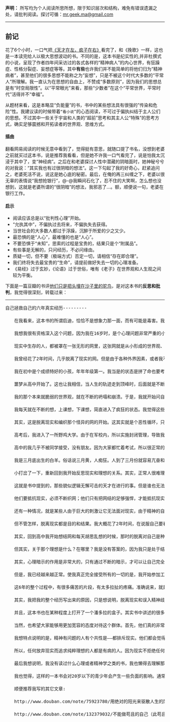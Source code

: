 **声明：** 所写均为个人阅读所思所想，限于知识层次和结构，难免有错误遗漏之处，请批判阅读。探讨可循：<mr.geek.ma@gmail.com>

* * *

## 前记

花了6个小时，一口气把[《天才在左，疯子在右》][1]看完了，和《挽歌》一样，这也是一本读完给人以极大思想波动的书。不同的是，这本书是纪实性的,并非杜撰式的小说，呈现了作者四年间采访过的各式各样的“精神病人”的内心世界，有狂躁症、性格分裂症、妄想症等等。其中**有些**也许我们并不能简单的将他们归为”精神病者”，甚至他们的很多思想不能称之为“妄想”，只是不被这个时代大多数的“平常人”所理解。我一直认为在思想的自由上，不赞成“多数原则”，因为我们的思想总是有“时空局限性”。以“平常眼光”来看，那些“少数者”在这个“平常世界，平常时代”活得并不“幸福”。

从题材来看，这是本略显“负能量”的书，书中的某些想法具有很强的”传染和危险”性。我建议读的时候带着`“看小说”`的心态阅读，不可过于偏执纠结于主人公们的思想。不过其中一些关于宇宙和人类的“超前”思考和其主人公“特殊”的思考方式，确实足够震撼和开拓读者的世界观、思维方式。

<!--more-->

#### 插曲

翻看网易阅读的时候无意中看到了，觉得挺有意思，就随口提了书名，没想到老婆之前就买过这本书，说是推荐我看看，但是她不许我一口气看完了，说是怕我太沉浸于其中了，变“神经病”。之后在和老婆探讨人性中潜藏的阴暗面时，她神秘兮兮的对我说：“其实我也有过很阴暗的想法”。这一下勾起了我的好奇心，赶紧追问之，老婆死活不说，说这是她心底的秘密。最后，在俺的再三纠缠之下，老婆以很无辜的表情说“我想抢银行”，@-@我瞬间石化了，忍不住的大笑啊，怎么想也没想到，这就是老婆所谓的“很阴暗”的想法，我邪恶了...。额，顺便说一句，老婆在银行工作。

#### 启示

*   阅读应该总是以“批判性心理”开始。
*   “允执其中”，不偏执过去将来，不偏执失去获得。
*   当世社会的大多数人都过于浮躁，沉醉于所爱的少之又少。
*   最恐惧的是“人心”，最难懂的也是“人心”。
*   不要恐惧于“未知”，思索的过程是宝贵的，结果只是个“附属品”。
*   有些事是无解的，只问经历，不必问缘由。
*   质疑一切，但不要（极端方式）否定一切，请相信“存在即合理”。
*   我们终将失去最宝贵的“生命”，请提前做好失去一切的心理准备。
*   《易经》过于玄妙，《论语》过于世俗，唯有《老子》在世界观和人生观之间较为平衡。

下面是一篇豆瓣的书评[他们只是把头埋在沙子里的驼鸟][2]，是对这本书的**反思和批判**，我觉得很深刻，转载过来：

* * *

<pre>自己拯救自己的六年真实经历--------- 
　　 
　　在我看来，这本书的所谓启迪，恰恰不是想象力那一面，而有可能是毒害。我对这本书在豆瓣上的很高评价感到深深的担忧。我想，这么多人给它打了高分，只是因为这是一个很新的题材，满足了很多人的好奇心，但是大家都忽略了其负面影响的那面。精神病人的思维其实是非常危险的，很多人仅仅只是病态，我当然不排除其中的一部分很天才。很多人都不了解精神病，所以对它好奇甚至是浮想联翩。 
　　 
　　我想我很有资格深入这个问题，因为我在16岁时，是个心理问题非常严重的小孩。我曾经深深地陷入了现实和理想的纠缠中无法自拔。我也问自己，人为什么要这么生活？为什么不建立一种新秩序？为什么要这样？为什么要那样……但是由于当时很年幼，我也没有得出任何结论。 
　　 
　　现实中生存的人，都被罩在一张无形的网里，这张网就是从小形成的世界观、人生观。但是，精神病人是由于某种原因或者刺激脱离了这张网的人。他们站在网外，质疑现实那张网的合理性，并在编织自己的那种网。所以，很多精神病人他们都有貌似很强大的逻辑，就是因为他们在不断的编织和形成自己的那个网，来对抗现实的网。 
　　 
　　我曾经花了2年时间，几乎脱离了现实的网。但是由于各种外界因素，或者我不太聪明或者我很走运，我没有形成自己的网。但是，我花了4年时间说服自己和完全正常，彻底认清现实和理想的关系，彻底分清楚有益和有害的思想。那6年，是人生最如花的年纪，从17岁到22岁。 我没有读过心理学或者精神病学的书，但是我不断的在和自己沟通，在说服自己，在帮自己找到回归现实的路。这是个非常漫长和无比痛苦的过程。没有体验过的人，根本就就无从知道其中的艰难。但是精神问题非常复杂，我只是其中一种。 
　　 
　　我在初中是个成绩特好的小孩，年年年级第一。我当是的状态是拼了命也要考第一，我的生活全部内容就是学习那些书本的东西，完全忽视了建立人生观和世界观。当时，我在大家的眼里是个优秀又漂亮的小女孩，好像什么都好。几乎来自所有人的夸奖，让年幼的我自信心膨胀到无限大。但其实这种自信心的唯一根基，就是我成绩第一。所以我拼了命也要保持这个记录。 
　　 
　　噩梦从高中开始了。这也让我相信，当人生的轨迹走到顶峰时，后面就是不断地下落、下落。高中是一所省重点学校，我的成绩本来进校也排在中后的位置，支撑我自信和自尊的那个唯一一下就没有了。再加上我性格非常内向，且极为单纯，我发现——很多人不光成绩好，还有性格好，外表好，家境好；而我什么都没有了。 
　　 
　　我的那个本来就脆弱的世界观，就在不断的坍塌和崩溃。于是，我就开始问自己，究竟人活着意义（是什么）？社会究竟是怎样的？由于我本来就很内向，几乎自闭，我没有从家庭、朋友、同学的渠道去了解社会，去寻求答案，我只是通过了书本来寻求解答。当时我就胡乱的看一些书，反正很杂。但是看了后我就更加迷茫，我在逐渐陷入一个怪圈，就是我在想——人活着的意义和人究竟要怎样生活？社会目前的状态是合理的吗？又是如何形成的？
　　 
　　我每天就在不断的想，上课想，下课想，简直进入了疯狂的状态。我觉得这些问题关乎人类生死存亡，自己有非常重大的责任去想清楚。甚至觉得，为什么就我意识到了这一点？而其他的小孩都只是埋头在备战高考——所以，足于证明我的特殊性和我的重大责任。但其实，我什么结论都没有得出。因为这些问题都太巨大了，以我当时的水平是无解的。但我当时并不这么认为，我执迷不悟，疯狂求索。 
　　 
　　其实，这是脱离现实和编织那个怪异的网的开始。这其实就是个恶性循环，只会导致我更加与现实格格不入。我当时的问题是缺乏世界观和严重的性格缺陷，但思考这些无解的问题，只是更加加速了我滑离现实的脚步。我开始觉得现实很肮脏可鄙，人类的行为很丑陋可憎，只有那个理想才是高贵的。于是，我要彻底放弃现实，投奔理想。我觉得自己异于常人，但是肯定高于常人。这样的想法也会导致我表现在行为上。有些同学觉得我有病，家人也觉得我有问题。但是由于我表现的并不明显，且我一直都是很逻辑的在思考一切（我本身就是一个理性远多于感性的人），所以我在整个过程中都很理智。这也是我为什么没有出现任何精神崩溃的主要原因。虽然，我大脑里每天都在进行激烈的思考斗争，和感受来自现实的极大压力(高考和我与现实的格格不入) ，但是理智和逻辑一直在稳住我的整个状态。 
　　 
　　高考后，我进入了一所野鸡大学。由于在军校内，所以实施封闭管理，导致我没有任何独处的时间。这也在很大程度上遏制了我脱离现实的问题。也是各种机缘巧合，命运安排了一个很优秀的女孩子和我同寝室同班，所以我们自然而然成了很好的朋友。她是个非常有主见、有理想、性格也很好的人，军校和她，可以说是导致我回归正常的重要因素。军校让我不得不面对现实，因为我找不到地方独处，几乎任何时候周围都是人。由于封闭管理，我想跑出去也出不去。而她的非常正面的思维和性格，成了影响我和让我模仿的榜样。 
　　 
　　高中的我几乎不被同学接受，没有朋友。因为大家都忙着考试，所以很正常的觉得我很怪、很可笑，迟早要出问题。但是，他们的态度和我当时面临的高考压力，让我更加觉得现实可憎，更加陶醉于脱离现实带来的快乐。但是，当我开始有了知心朋友，和我开始逐渐被寝室人接受以及喜欢的时候，我觉得现实对我开了一扇小小的门，我开始逐步告诉别人我的困惑。由于我一直在行为上都很正常，且我有可爱的一面，大家都完全的在接纳我。我开始反思现实和理想的关系，以及改变自己的性格。其实，这就是我开始步入良性循环的开始——纠正和建立我的世界观人生观以及改正我的性格缺陷。 
　　 
　　我是三月底出生的白羊。俗话说三月黄，人痴狂。人到了三月份就容易亢奋和活跃，很多人犯病也是在三月份。三月份出生的人，本质上就有进入精神歧途的潜质。我也是个非常典型的白羊，精力旺盛，好奇心强，内心活跃，喜欢思考本质的问题，容易偏走极端，内心单纯。这样的本质，必须搭配一个非常外向和开放的性格。 我内向的性格很早就让我感到无比压抑，我也意识到一定要成为外向的人。但是，改变性格也是一件非常困难的事。但是，经过若干年的努力，我已经成功的把自己从一个内向、封闭、自卑、几乎没有朋友的人，转变为了一个很外向、活泼开朗、很讨人喜欢的人.。 
　　 
　　小打岔了一下，重新回到我开始反思现实和理想的关系。其实，正常人很难理解和体会——脱离现实是种什么感觉。因为，大家都罩在那个无形的和让你察觉不到的大网，这个大网就是在你从小长到大、外界给你成功输入的、正常的、人生观和价值观。总体而言，全世界的人都有类似的关于如何生活的概念。但有些人又是如何脱离这种网的呢？无外乎两种，一种是本身世界观就很脆弱，人生观模糊，以及现实的失败，会导致他们开始反思眼前的这个网。很理智的病人，就开始逻辑上构思新的网。 
　　 
　　这就是书中提到的，那些貌似逻辑无懈可击的天才在进行的事。但是谁也无法证明那个网的正确性。当然，书中提到了人类的证明本身就很可笑，那我们凭什么相信那个网是天才的、是有预见性的、是真理呢？这也是当时我走的路，只是我走了个开头，就由于外界的因素给拉回来了。但是很多人只是越走越远，他们开始把自己的网越编越大，越编越无懈可击。但其实，所有的一切说白了，都是妄想、臆想、假象，也就是胡思乱想。但是，由于他们的网看起来非常无懈可击，很有说服力，如果想让他们回归正常，就必须有一个更加强大的逻辑，把他们的网一点点粉碎和推翻。但是，很多时候精神科医生都很难做到粉碎和推翻他们的网，所以也无法让他们正常。但是，为什么他们的网会貌似无懈可击呢？因为织网是他们对抗现实的唯一手段。 
　　 
　　他们要抵抗现实，必须不断织网；他们只有把网结的足够强悍，才能抵抗现实的入侵。如果一个人总是在做一件事，肯定在这件事上会有很大进展，这也是规律。所以，他们会通过各种办法证明自己的网存在的可能性。但是，我觉得很多网都是有漏洞和问题。但是，很少有人或者医生花大量的时间去研究或者是破解他们的那些网，并且捣鼓那些东西也是危险的，会把你不小心带进去。所以真实的情况是，只能让他们继续像个忙碌的蜘蛛在结网。但是，我只是脱离了，还没有形成网，或者只是非常零星的点。所以，导致只要我感到现实还有空隙接纳我，我就会想着回来。当然，也许是我不够聪明或者天才才结网失败，呵呵。 
　　 
　　还有一种情况，就是某些人由于巨大的刺激让它无法面对现实，由于精神的自我保护让自己处于休克状态，于是也飞出了网。前种情况的离开现实，是缓慢的脱离，也是理智地；但是后者的飞就是瞬间的，这种也容易发生在过于感性敏感和性格脆弱的人身上。 
　　 
　　但不管怎样，脱离现实都是目的和结果。我大概花了2年时间，在说服自己要看清现实和理想的关系。我也会找很多理由，去说服自己，给自己心理暗示。肯定有人要质疑——为什么要花这么久？因为，一旦脱离了心理，就会对现实产生巨大的反力。当我越想回来，我心理的那个反力就越是往后拉。我唯一能做的，就是不断和自己沟通，其中的过程也非常痛苦。 
　　 
　　其实，回到高中我开始想结网和每天胡思乱想的时候，那时的脱离对自己是种解脱，让人觉得很轻松很快乐。并且，思考一些貌似伟大的问题，会给与自己自信和自尊。我当时就觉得，自己到了一种空旷辽阔和无比美好的状态，是和当我面对现实完全不同的感受。面对现实，只是大家都不喜欢我，家人的失望和高考的逼迫；但是一旦我出来了，或者开始思考那些问题，我就完全进入了另外一种状态。当时，我也看王小波的书。我很坚定的觉得，自己找到了精神家园和那片干净的沃土。所以，我要呆在那个地方，放弃现实。面对现实，我就感觉很自卑和挫败感；而我的自负、积极、奋进，只能在那个看不见的理想中弥漫和伸展。 
　　 
　　但其实，关于那个理想是什么？在哪里？我是没有答案的，因为我只是处于结网的开始。但是，当我决定，我要重新回到现实正常生活时，我又陷入了深深的心理拉锯战中。虽然，我一直都过着正常的生活，但是我心里还是想着，是否可以找到一个新的生活方式。如果要完全正常，你只有完全接受现实。我的潜意识在说，不要放弃理想，那是种堕落，因为现实是可憎和平庸的。实际情况就是，当我大脑里有一种力量告诉我，要完全认可和接受眼前的现实时，另一种力量就在奋力反驳、否定现实、寻找理想。我当时真的很不愿意完全认可和接受眼前的生活方式，我觉得我要不同的东西，但是不同的是什么，却是个空白。但当时，我已经停止了脱离的脚步了，我在逐渐回来，我每天就像个唐僧一样的告诫自己——完全接受眼前的一切，这就是人类的生活方式。 
　　 
　　其实，心理暗示的作用是非常大的，只有通过不断的暗示，才可以让自己完全记住我该做的。之后，我又花了2年时间，让自己完全正常，我让自己完全的感受现实的力量和接受现实的网的约束。我当时觉得，只有接触户外才能快点找到回来的路。于是，我上课都挑些靠窗的座位，我尽量花时间和同学在户外散步或者休息。后来，学校管的不严了，我就想办法出去，到大街上胡乱走。我当时觉得，在大街上走路，是回归现实的最好的途径。我一条街一条街的走，有时一天走4-5个小时，就是多感受现实的力量。其实，我也不知道这种方式是否正确，但我当时就是这样的。我也几乎走了大概2年。现在想想自己真是可怜，一个20岁左右的女青年每天在大街上四处游走，寻找回到现实的感觉。但这也是一个非常痛苦和极端无奈的方法，我也是在不断说服自己，在和心理的那个反力做对抗。看着别人都可以正常的生活和学习，而我只能纠缠于让自己接受现实这类破事，我就觉得很痛苦。但是，我没有其它的办法了，这都是我为成长和自己步入精神歧途所犯下的错误的更正。 
　　 
　　但是，我已经越来越正常。使我真正完全接受所有的一切的是，我开始参加工作的半年后，我已经和常人想的完全一样，心里的那个理想或者说是恶魔（我当时就觉得那是个恶魔）已经被我完全的抛弃了。但其实，整个过程也是我改变性格和树立正确健康的人生观、价值观、世界观的过程。这就是回到了那个导致我犯错的原点了，我绕了很大的一圈，付出了惨痛的代价，浪费了非常宝贵的6年青春，高中和大学几乎什么都没学进去，只是在现实和那个如恶魔般的根本不存在的理想中挣扎。但我也成功的解决了我的性格缺陷和世界观的问题。 
　　 
　　这6年的整个过程中，有很多痛苦的片段，有太多拉扯的疼痛。准确说来，就是我首先必须意识到我病了，然后我要分析我为什么病，之后是怎么去治好。其中，要不断地分析自己的过去，剖析成因，要不断的和自己沟通，去说服自己接受和面对现实。我想，如果不是靠着我顽强的意志力和非常乐观的性格，以及理智的分析，是很难完成的。也许我现在已经彻底崩溃了，或者还是陷在那个泥潭中苦苦挣扎。但是现在的我已经完全正常，我也成为了一个非常独立、有主见、认真工作和生活的女子。 
　　 
　　其实，我把我的整个经历写出来的原因，只是想说明，脱离现实和误入精神歧途是件非常可怕和悲惨的事，绝对不是什么想象力的问题。因为，他的那些所谓的思想和行为，没有对他自己和社会起到任何正面的作用；相反，他只是在不断欺骗和麻痹一个人，就是他自己。他不断地让自己相信，自己的网有多么好多么伟大，但是社会和现实是不会被欺骗的。当然，不排除一些人真的非常聪明智慧，想出了有可能正确的东西，但是他完全可以在现实的过程中去继续一切啊！为什么要剑走偏锋呢？总之他们就是病了，即使天才也是没有任何意义的天才，要回归现实才是唯一的王道，这对他们、对社会都是最好的结果。 
　　 
　　并且，这本书也在某种程度上打开了一个潘多拉的盒子。其实书中讲述的很多人的想法都很怪异，看世界角度也很诡异。但我觉得首先这就是种病态，虽然我现在没有摆出很多强大的理由来反驳。当然，我也不想花那个时间研究。但是我觉得，如果在人群中弥漫这种思维，只是让一些精神脆弱的人误入歧途。所以，建议这本书只能当小说来看，笑笑或者吓吓就够了，然后忘掉它。 
　　 
　　当然，也希望大家能够用更加宽容的态度对待这个群体。首先，他们真的非常非常可怜和悲惨，所谓的脱离现实、也就是在精神和认知上被世界抛弃了的人。他们比一贫如洗的穷人更加可怜，他们在社会中找不到认可和安全感，所以才编织自己的那张网。不管那张网看似多么强大，他们都是极端孤独和脆弱的。因为我们都是群居在一起生活的动物，但是他们住在只有一个人的网里，他们其实非常渴望现实的接纳，那是让他们有可能回来的唯一要道。但是，如果这些人不幸生存在一个被排斥、被打击、被侮辱的环境里，只能是让他们彻底放弃眼前的生活，死心塌地的继续织网。 
　　 
　　我想特点说明的是，精神有问题的人有个共性是——都排斥现实。他们都会觉得，现实如何如何，给你描述他的想法如何如何。但是任何人都可以保有任何奇思怪想、但是很现实的生活。因为现实并不排斥任何奇思怪想，只是你要很现实的去认识和处理它们之间复杂微妙的关系，学会把奇思怪想放在一个特定的地方就行了。很多人在物理学上、哲学上取得了巨大的成就，他们的想法在当时看也很奇怪，但是他们还是很现实的生活。人要学会辨别有益的奇思妙想和纯粹的妄想臆想， 虽然它们有时长的很像，但有本质区别。当然，这也是个很巨大的话题，我们也不深究，但肯定是有区别的。 
　　 
　　所以，任何放弃现实而追求纯粹理想的人都是有病的人。因为现实不拒绝任何理想，只是你自己如何处理的问题。而他们之所以排斥现实的唯一解释，就是他们不知道怎么在现实中生活，而绝非他们有什么奇特或者思想，更与天才没关系。所以，这是我非常讨厌书的作者冠之以天才或者有可能天才的原因，这只会对大众形成误导。而书这样起名字，也无非是为了吸引眼球，在经济利益前忘记了做人的本分。 
　　 
　　最后我想说明，我没有读过什么心理或者精神学之类的书，我也懒得去理解那些貌似高深的东西。文中所述的各种观点很可能错误，因为这只是我自己的经验总结，但是都是真实的，我没有必要也没有能力去杜撰这么个并不好玩的故事。 
　　 
　　我也觉得，这样的一本书会对20岁以下的青少年会产生一些负面的影响。通常工作后还会读书的人，都是比较上进和积极的人，读这样的书也只是猎奇，过后就忘了。但是青少年的人生观很脆弱，任何小事或者小的问题在他们眼里就会被自动放大。他们通常会很认真地去读书，如果也模仿书中的怪异甚至病态的思维去看世界，恐怕只会误入精神歧途。 
　　 
　　顺便推荐我写的其它文章: 
　　 
　　http://www.douban.com/note/75923780/用绝对的阳光来驱散人生的阴霾 
　　 
　　http://www.douban.com/note/132379032/不能做苟且的自己（此苟且为中性词）

</pre>

 [1]: http://book.douban.com/subject/4242172/
 [2]: http://book.douban.com/review/3288269/